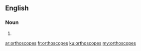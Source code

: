 ==English==

===Noun===
{{head|en|plural}}

# {{plural of|orthoscope|lang=en}}

[[ar:orthoscopes]]
[[fr:orthoscopes]]
[[ku:orthoscopes]]
[[my:orthoscopes]]